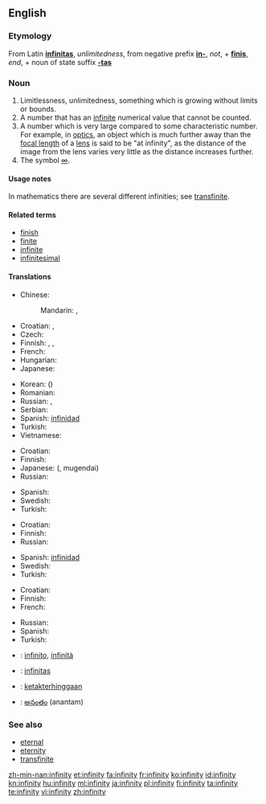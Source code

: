 ==English==

===Etymology===
From Latin '''[[infinitas]]''', ''unlimitedness'', from negative prefix '''[[in-]]''', ''not'', + '''[[finis]]''', ''end'', + noun of state suffix '''[[-tas]]'''

===Noun===
{{en-noun|infinities|-}}

# Limitlessness, unlimitedness, something which is growing without limits or bounds.
# A number that has an [[infinite]] numerical value that cannot be counted.
# A number which is very large compared to some characteristic number.  For example, in [[optics]], an object which is much further away than the [[focal length]] of a [[lens]] is said to be "at infinity", as the distance of the image from the lens varies very little as the distance increases further.
# The symbol [[∞]].

====Usage notes====
In mathematics there are several different infinities; see [[transfinite]].

====Related terms====
* [[finish]]
* [[finite]]
* [[infinite]]
* [[infinitesimal]]

====Translations====
{{trans-top|limitlessness, unlimitedness, something which is growing without limits or bounds}}
* Chinese:
*: Mandarin: {{t-|cmn|無限|sc=Hani}}, {{t-|cmn|无限|tr=wúxiàn|sc=Hani}}
* Croatian: {{t-|hr|beskonačnost|f|alt=bȅskonačnōst}}, {{t|hr|beskrajnost|f|alt=bȅskrajnōst}}
* Czech: {{t-|cs|nekonečno|n}}
* Finnish: {{t-|fi|äärettömyys}}, {{t-|fi|loputtomuus}}, {{t-|fi|rajattomuus}}
* French: {{t|fr|infinité|f}}
* Hungarian: {{t+|hu|végtelenség}}
* Japanese: {{t+|ja|無限|tr=むげん, mugen}}
{{trans-mid}}
* Korean: {{t|ko|무한|tr=muhan|sc=Hang}} ({{t+|ko|無限|sc=Hani}})
* Romanian: {{t-|ro|infinitate|f}}
* Russian: {{t+|ru|бесконечность|f|tr=beskonéčnost’}}, {{t|ru|безграничность|f|tr=bezgraníčnost’}}
* Serbian: {{t-|sr|beskonačnost|f}}
* Spanish: [[infinidad]] {{f}}
* Turkish: {{t+|tr|sonsuzluk}}
* Vietnamese: {{t|vi|vô cực|xs=Vietnamese}}
{{trans-bottom}}

{{trans-top|a number that has an infinite, uncountable numerical value}}
* Croatian: {{t-|hr|beskonačnost|f|alt=bȅskonačnōst}}
* Finnish: {{t-|fi|ääretön}}
* Japanese: {{Jpan|[[無限大]]}} ({{Jpan|[[むげんだい]]}}, mugendai)
* Russian: {{t+|ru|бесконечность|f|tr=beskonéčnost’}}
{{trans-mid}}
* Spanish: {{t+|es|infinito|m}}
* Swedish: {{t|sv|oändlighet|c}}
* Turkish: {{t+|tr|sonsuz}}
{{trans-bottom}}

{{trans-top|a number which is very large compared to some characteristic number}}
* Croatian: {{t-|hr|beskonačnost|f|alt=bȅskonačnōst}}
* Finnish: {{t-|fi|ääretön}}
* Russian: {{t+|ru|бесконечность|f|tr=beskonéčnost’}}
{{trans-mid}}
* Spanish: [[infinidad]] {{f}}
* Swedish: {{t|sv|oändlighet|c}}
* Turkish: {{t+|tr|sonsuz}}
{{trans-bottom}}

{{trans-top|the symbol ∞}}
* Croatian: {{t-|hr|beskonačnost|f|alt=bȅskonačnōst}}
* Finnish: {{t-|fi|ääretön}}
* French: {{t+|fr|infini|m}}
{{trans-mid}}
* Russian: {{t+|ru|бесконечность|f|tr=beskonéčnost’}}
* Spanish: {{t+|es|infinito|m}}
* Turkish: {{t+|tr|sonsuz}}
{{trans-bottom}}

{{checktrans-top}}
* {{ttbc|Italian}}: [[infinito]], [[infinità]]
* {{ttbc|Latin}}: [[infinitas]] {{f}}
* {{ttbc|Malay}}: [[ketakterhinggaan]]
* {{ttbc|Telugu}}: [[అనంతం]] (anantam)
{{checktrans-mid}}
{{checktrans-bottom}}

===See also===
* [[eternal]]
* [[eternity]]
* [[transfinite]]

[[zh-min-nan:infinity]]
[[et:infinity]]
[[fa:infinity]]
[[fr:infinity]]
[[ko:infinity]]
[[id:infinity]]
[[kn:infinity]]
[[hu:infinity]]
[[ml:infinity]]
[[ja:infinity]]
[[pl:infinity]]
[[fi:infinity]]
[[ta:infinity]]
[[te:infinity]]
[[vi:infinity]]
[[zh:infinity]]